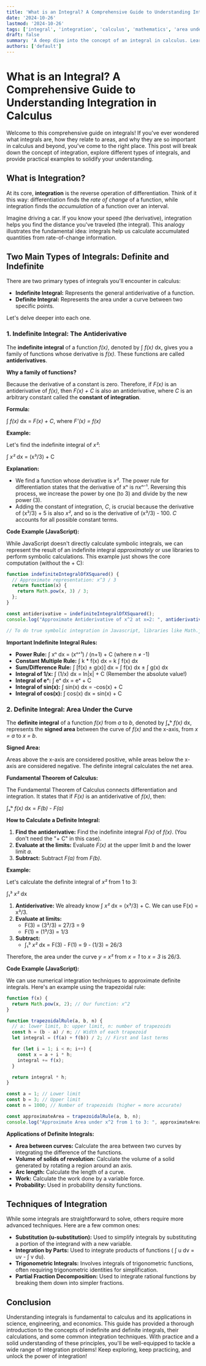 ```yaml
---
title: 'What is an Integral? A Comprehensive Guide to Understanding Integration in Calculus'
date: '2024-10-26'
lastmod: '2024-10-26'
tags: ['integral', 'integration', 'calculus', 'mathematics', 'area under curve', 'antiderivative', 'definite integral', 'indefinite integral']
draft: false
summary: 'A deep dive into the concept of an integral in calculus. Learn about definite and indefinite integrals, their applications, and how to solve them with practical examples.'
authors: ['default']
---
```


# What is an Integral? A Comprehensive Guide to Understanding Integration in Calculus

Welcome to this comprehensive guide on integrals!  If you've ever wondered what integrals are, how they relate to areas, and why they are so important in calculus and beyond, you've come to the right place. This post will break down the concept of integration, explore different types of integrals, and provide practical examples to solidify your understanding.

## What is Integration?

At its core, **integration** is the reverse operation of differentiation.  Think of it this way: differentiation finds the *rate of change* of a function, while integration finds the *accumulation* of a function over an interval.

Imagine driving a car.  If you know your speed (the derivative), integration helps you find the distance you've traveled (the integral). This analogy illustrates the fundamental idea:  integrals help us calculate accumulated quantities from rate-of-change information.

## Two Main Types of Integrals: Definite and Indefinite

There are two primary types of integrals you'll encounter in calculus:

*   **Indefinite Integral:**  Represents the general antiderivative of a function.
*   **Definite Integral:** Represents the area under a curve between two specific points.

Let's delve deeper into each one.

### 1. Indefinite Integral: The Antiderivative

The **indefinite integral** of a function *f(x)*, denoted by ∫ *f(x)* dx, gives you a family of functions whose derivative is *f(x)*.  These functions are called **antiderivatives**.

**Why a family of functions?**

Because the derivative of a constant is zero.  Therefore, if *F(x)* is an antiderivative of *f(x)*, then *F(x) + C* is also an antiderivative, where *C* is an arbitrary constant called the **constant of integration**.

**Formula:**

∫ *f(x)* dx = *F(x) + C*,  where *F'(x) = f(x)*

**Example:**

Let's find the indefinite integral of *x²*:

∫ *x²* dx = (x³/3) + C

**Explanation:**

*   We find a function whose derivative is *x²*.  The power rule for differentiation states that the derivative of xⁿ is nxⁿ⁻¹.  Reversing this process, we increase the power by one (to 3) and divide by the new power (3).
*   Adding the constant of integration, *C*, is crucial because the derivative of (x³/3) + 5 is also *x²*, and so is the derivative of (x³/3) - 100. *C* accounts for all possible constant terms.

**Code Example (JavaScript):**

While JavaScript doesn't directly calculate symbolic integrals, we can represent the result of an indefinite integral *approximately* or use libraries to perform symbolic calculations.  This example just shows the core computation (without the + C):

```javascript
function indefiniteIntegralOfXSquared() {
  // Approximate representation: x^3 / 3
  return function(x) {
    return Math.pow(x, 3) / 3;
  };
}

const antiderivative = indefiniteIntegralOfXSquared();
console.log("Approximate Antiderivative of x^2 at x=2: ", antiderivative(2)); // Output: 2.6666666666666665

// To do true symbolic integration in Javascript, libraries like Math.js or SymPy (via a WASM port) are needed.
```

**Important Indefinite Integral Rules:**

*   **Power Rule:**  ∫ xⁿ dx = (xⁿ⁺¹) / (n+1) + C  (where n ≠ -1)
*   **Constant Multiple Rule:** ∫ k * f(x) dx = k ∫ f(x) dx
*   **Sum/Difference Rule:** ∫ [f(x) ± g(x)] dx = ∫ f(x) dx ± ∫ g(x) dx
*   **Integral of 1/x:** ∫ (1/x) dx = ln|x| + C  (Remember the absolute value!)
*   **Integral of eˣ:** ∫ eˣ dx = eˣ + C
*   **Integral of sin(x):** ∫ sin(x) dx = -cos(x) + C
*   **Integral of cos(x):** ∫ cos(x) dx = sin(x) + C

### 2. Definite Integral: Area Under the Curve

The **definite integral** of a function *f(x)* from *a* to *b*, denoted by ∫ₐᵇ *f(x)* dx, represents the **signed area** between the curve of *f(x)* and the x-axis, from *x = a* to *x = b*.

**Signed Area:**

Areas above the x-axis are considered positive, while areas below the x-axis are considered negative.  The definite integral calculates the net area.

**Fundamental Theorem of Calculus:**

The Fundamental Theorem of Calculus connects differentiation and integration.  It states that if *F(x)* is an antiderivative of *f(x)*, then:

∫ₐᵇ *f(x)* dx = *F(b) - F(a)*

**How to Calculate a Definite Integral:**

1.  **Find the antiderivative:** Find the indefinite integral *F(x)* of *f(x)*. (You don't need the "+ C" in this case).
2.  **Evaluate at the limits:** Evaluate *F(x)* at the upper limit *b* and the lower limit *a*.
3.  **Subtract:** Subtract *F(a)* from *F(b)*.

**Example:**

Let's calculate the definite integral of *x²* from 1 to 3:

∫₁³ *x²* dx

1.  **Antiderivative:** We already know ∫ *x²* dx = (x³/3) + C. We can use F(x) = x³/3.
2.  **Evaluate at limits:**
    *   F(3) = (3³/3) = 27/3 = 9
    *   F(1) = (1³/3) = 1/3
3.  **Subtract:**
    *   ∫₁³ *x²* dx = F(3) - F(1) = 9 - (1/3) = 26/3

Therefore, the area under the curve *y = x²* from *x = 1* to *x = 3* is 26/3.

**Code Example (JavaScript):**

We can use numerical integration techniques to approximate definite integrals.  Here's an example using the trapezoidal rule:

```javascript
function f(x) {
  return Math.pow(x, 2); // Our function: x^2
}

function trapezoidalRule(a, b, n) {
  // a: lower limit, b: upper limit, n: number of trapezoids
  const h = (b - a) / n; // Width of each trapezoid
  let integral = (f(a) + f(b)) / 2; // First and last terms

  for (let i = 1; i < n; i++) {
    const x = a + i * h;
    integral += f(x);
  }

  return integral * h;
}

const a = 1; // Lower limit
const b = 3; // Upper limit
const n = 1000; // Number of trapezoids (higher = more accurate)

const approximateArea = trapezoidalRule(a, b, n);
console.log("Approximate Area under x^2 from 1 to 3: ", approximateArea); // Output: close to 8.6666666... (26/3)
```

**Applications of Definite Integrals:**

*   **Area between curves:**  Calculate the area between two curves by integrating the difference of the functions.
*   **Volume of solids of revolution:**  Calculate the volume of a solid generated by rotating a region around an axis.
*   **Arc length:** Calculate the length of a curve.
*   **Work:**  Calculate the work done by a variable force.
*   **Probability:**  Used in probability density functions.

## Techniques of Integration

While some integrals are straightforward to solve, others require more advanced techniques.  Here are a few common ones:

*   **Substitution (u-substitution):**  Used to simplify integrals by substituting a portion of the integrand with a new variable.
*   **Integration by Parts:**  Used to integrate products of functions ( ∫ u dv = uv - ∫ v du).
*   **Trigonometric Integrals:**  Involves integrals of trigonometric functions, often requiring trigonometric identities for simplification.
*   **Partial Fraction Decomposition:**  Used to integrate rational functions by breaking them down into simpler fractions.

## Conclusion

Understanding integrals is fundamental to calculus and its applications in science, engineering, and economics.  This guide has provided a thorough introduction to the concepts of indefinite and definite integrals, their calculations, and some common integration techniques.  With practice and a solid understanding of these principles, you'll be well-equipped to tackle a wide range of integration problems! Keep exploring, keep practicing, and unlock the power of integration!
